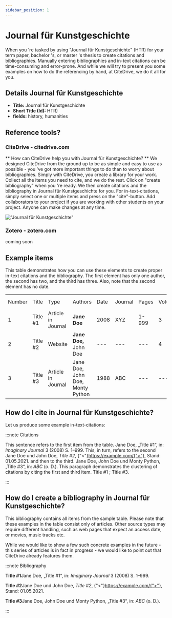 ```yaml
---
sidebar_position: 1
---
```


# Journal für Kunstgeschichte

When you 're tasked by using "Journal für Kunstgeschichte" (HTR) for your term paper, bachelor 's, or master 's thesis to create citations and bibliographies.
Manually entering bibliographies and in-text citations can be time-consuming and error-prone. And while we will try to present you some examples on how to do the referencing by hand, at CiteDrive, we do it all for you.

## Details  Journal für Kunstgeschichte
* **Title:** Journal für Kunstgeschichte
* **Short Title (Id):** HTR)
* **fields:** history, humanities

## Reference tools?
### CiteDrive - citedrive.com
** How can CiteDrive help you with Journal für Kunstgeschichte? **
We designed CiteDrive from the ground up to be as simple and easy to use as possible - you 've got more important things to do than to worry about bibliographies. Simply with CiteDrive, you create a library for your work. Collect all the items you need to cite, and we do the rest. Click on "create bibliography" when you 're ready. We then create citations and the bibliography in Journal für Kunstgeschichte for you. For in-text-citations, simply select one or multiple items and press on the "cite"-button. Add collaborators to your project if you are working with other students on your project. Anyone can make changes at any time.


!["Journal für Kunstgeschichte"](images/journal-fur-kunstgeschichte.svg "Choose Journal für Kunstgeschichte in the CiteDrive App")

### Zotero - zotero.com

coming soon

## Example items

This table demonstrates how you can use these elements to create proper in-text citations and the bibliography. The first element has only one author, the second has two, and the third has three. Also, note that the second element has no date.


<table>
  <tr>
   <td>Number
   </td>
   <td>Title
   </td>
   <td>Type
   </td>
   <td>Authors
   </td>
   <td>Date
   </td>
   <td>Journal
   </td>
   <td>Pages
   </td>
   <td>Volume
   </td>
   <td>Issue
   </td>
   <td>Access Date
   </td>
  </tr>
  <tr>
   <td>1
   </td>
   <td>Title #1
   </td>
   <td>Article in Journal
   </td>
   <td><strong>Jane Doe</strong>
   </td>
   <td>2008
   </td>
   <td>XYZ
   </td>
   <td>1-999
   </td>
   <td>3
   </td>
   <td>2
   </td>
   <td>--
   </td>
  </tr>
  <tr>
   <td>
2
   </td>
   <td>Title #2
   </td>
   <td>Website
   </td>
   <td><strong>Jane Doe, </strong>John Doe
   </td>
   <td>---
   </td>
   <td>---
   </td>
   <td>---
   </td>
   <td>4
   </td>
   <td>---
   </td>
   <td>2020-05-01
   </td>
  </tr>
  <tr>
   <td>3
   </td>
   <td>Title #3
   </td>
   <td>Article in Journal
   </td>
   <td>Jane Doe, John Doe, Monty Python
   </td>
   <td>1988
   </td>
   <td>ABC
   </td>
   <td>---
   </td>
   <td>---
   </td>
   <td>16
   </td>
   <td>---
   </td>
  </tr>
</table>



## How do I cite in  Journal für Kunstgeschichte?

Let us produce some example in-text-citations:

:::note Citations


This sentence refers to the first item from the table. Jane Doe, „Title #1“, in: <i>Imaginary Journal</i> 3 (2008) S. 1–999. This, in turn, refers to the second Jane Doe und John  Doe, <i>Title #2</i>, {"<"}https://example.com/{">"}, Stand: 01.05.2021.
and then to the third.  Jane Doe, John Doe und Monty Python, „Title #3“, in: <i>ABC</i> (o. D.).
This paragraph demonstrates the clustering of citations by citing the first and third item. Title #1 ; Title #3.

:::

## How do I create a bibliography in Journal für Kunstgeschichte?

This bibliography contains all items from the sample table. Please note that these examples in the table consist only of articles. Other source types may require different handling, such as web pages that expect an access date, or movies, music tracks etc.

While we would like to show a few such concrete examples in the future - this series of articles is in fact in progress - we would like to point out that CiteDrive already features them.

:::note Bibliography

<b>Title #1</b>Jane Doe, „Title #1“, in: <i>Imaginary Journal</i> 3 (2008) S. 1–999.

<b>Title #2</b>Jane Doe und John  Doe, <i>Title #2</i>, {"<"}https://example.com/{">"}, Stand: 01.05.2021.

<b>Title #3</b>Jane Doe, John Doe und Monty Python, „Title #3“, in: <i>ABC</i> (o. D.).



:::


        